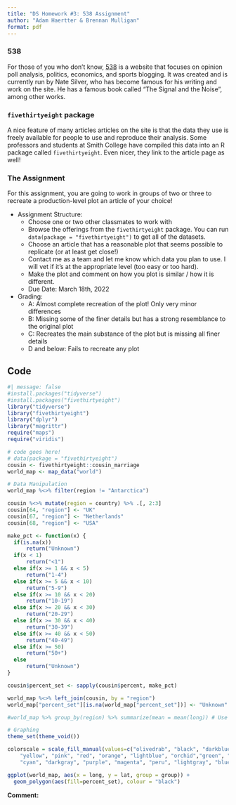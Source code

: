 ```yaml
---
title: "DS Homework #3: 538 Assignment"
author: "Adam Haertter & Brennan Mulligan"
format: pdf
---
```


### 538

For those of you who don't know, [538](https://fivethirtyeight.com/) is a website that focuses on opinion poll analysis, politics, economics, and sports blogging. It was created and is currently run by Nate Silver, who has become famous for his writing and work on the site. He has a famous book called "The Signal and the Noise", among other works. 

### `fivethirtyeight` package

A nice feature of many articles articles on the site is that the data they use is freely available for people to use and reproduce their analysis. Some professors and students at Smith College have compiled this data into an R package called `fivethirtyeight`. Even nicer, they link to the article page as well!


### The Assignment

For this assignment, you are going to work in groups of two or three to recreate a production-level plot an article of your choice!


* Assignment Structure:
    - Choose one or two other classmates to work with
    - Browse the offerings from the `fivethirtyeight` package. You can run `data(package = "fivethirtyeight")` to get all of the datasets.
    - Choose an article that has a reasonable plot that seems possible to replicate (or at least get close!)
    - Contact me as a team and let me know which data you plan to use. I will vet if it's at the appropriate level (too easy or too hard).
    - Make the plot and comment on how you plot is similar / how it is different.
    - Due Date: March 18th, 2022
    
* Grading:
    - A: Almost complete recreation of the plot! Only very minor differences
    - B: Missing some of the finer details but has a strong resemblance to the original plot
    - C: Recreates the main substance of the plot but is missing all finer details
    - D and below: Fails to recreate any plot 
    
    
    
## Code

```r
#| message: false 
#install.packages("tidyverse")
#install.packages("fivethirtyeight")
library("tidyverse")
library("fivethirtyeight")
library("dplyr")
library("magrittr")
require("maps")
require("viridis")
```


```r
# code goes here!
# data(package = "fivethirtyeight")
cousin <- fivethirtyeight::cousin_marriage
world_map <- map_data("world")

# Data Manipulation
world_map %<>% filter(region != "Antarctica")

cousin %<>% mutate(region = country) %>% .[, 2:3]
cousin[64, "region"] <- "UK"
cousin[67, "region"] <- "Netherlands"
cousin[68, "region"] <- "USA"

make_pct <- function(x) {
  if(is.na(x))
      return("Unknown")
  if(x < 1)
      return("<1")
  else if(x >= 1 && x < 5)
      return("1-4")
  else if(x >= 5 && x < 10)
      return("5-9")
  else if(x >= 10 && x < 20)
      return("10-19")
  else if(x >= 20 && x < 30)
      return("20-29")
  else if(x >= 30 && x < 40)
      return("30-39")
  else if(x >= 40 && x < 50)
      return("40-49")
  else if(x >= 50)
      return("50+")
  else
      return("Unknown")
}

cousin$percent_set <- sapply(cousin$percent, make_pct)

world_map %<>% left_join(cousin, by = "region")
world_map["percent_set"][is.na(world_map["percent_set"])] <- "Unknown"

#world_map %>% group_by(region) %>% summarize(mean = mean(long)) # Use to see countries

# Graphing
theme_set(theme_void())

colorscale = scale_fill_manual(values=c("olivedrab", "black", "darkblue", 
    "yellow", "pink", "red", "orange", "lightblue", "orchid","green", "tan", 
    "cyan", "darkgray", "purple", "magenta", "peru", "lightgray", "blue"))

ggplot(world_map, aes(x = long, y = lat, group = group)) +
  geom_polygon(aes(fill=percent_set), colour = "black") 

```

__Comment:__